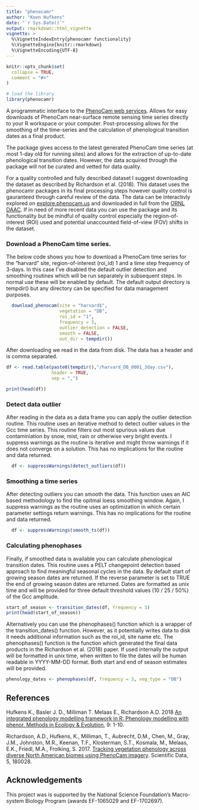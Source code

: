 ```yaml
---
title: "phenocamr"
author: "Koen Hufkens"
date: "`r Sys.Date()`"
output: rmarkdown::html_vignette
vignette: >
  %\VignetteIndexEntry{phenocamr functionality}
  %\VignetteEngine{knitr::rmarkdown}
  %\VignetteEncoding{UTF-8}
---
```


```r
knitr::opts_chunk$set(
  collapse = TRUE,
  comment = "#>"
)

# load the library
library(phenocamr)

```

A programmatic interface to the [PhenoCam web services](https://phenocam.sr.unh.edu/). Allows for easy downloads of PhenoCam near-surface remote sensing time series directly to your R workspace or your computer. Post-processing allows for the smoothing of the time-series and the calculation of phenological transition dates as a final product.

The package gives access to the latest generated PhenoCam time series (at most 1-day old for running sites) and allows for the extraction of up-to-date phenological transition dates. However, the data acquired through the package will not be curated and vetted for data quality.

For a quality controlled and fully described dataset I suggest downloading the dataset as described by Richardson et al. (2018). This dataset uses the phenocamr packages in its final processing steps however quality control is gauranteed through careful review of the data. The data can be interactivly explored on [explore.phenocam.us](http://explore.phenocam.us) and downloaded in full from the [ORNL DAAC](https://daac.ornl.gov/cgi-bin/dsviewer.pl?ds_id=1511). If in need of more recent data you can use the package and its functionality but be mindful of quality control especially the region-of-interest (ROI) used and potential unaccounted field-of-view (FOV) shifts in the dataset.

### Download a PhenoCam time series.

The below code shows you how to download a PhenoCam time series for the "harvard" site, region-of-interest (roi_id) 1 and a time step frequency of 3-days. In this case I've disabled the default outlier detection and smoothing routines which will be run separately in subsequent steps. In normal use these will be enabled by default. The default output directory is tempdir() but any directory can be specified for data management purposes.

```r
  download_phenocam(site = "harvard$",
                    vegetation = "DB",
                    roi_id = "1",
                    frequency = 3,
                    outlier_detection = FALSE,
                    smooth = FALSE,
                    out_dir = tempdir())
```

After downloading we read in the data from disk. The data has a header and is comma separated.

```r
df <- read.table(paste0(tempdir(),"/harvard_DB_0001_3day.csv"),
                 header = TRUE,
                 sep = ",")

print(head(df))
```

### Detect data outlier

After reading in the data as a data frame you can apply the outlier detection routine. This routine uses an iterative method to detect outlier values in the Gcc time series. This routine filters out most spurious values due contaminiation by snow, mist, rain or otherwise very bright events. I suppress warnings as the routine is iterative and might throw warnings if it does not converge on a solution. This has no implications for the routine and data returned.

```r
  df <- suppressWarnings(detect_outliers(df))
```

### Smoothing a time series

After detecting outliers you can smooth the data. This function uses an AIC based methodology to find the opitmal loess smoothing window. Again, I suppress warnings as the routine uses an optimization in which certain parameter settings return warnings. This has no implications for the routine and data returned.

```r
  df <- suppressWarnings(smooth_ts(df))
```

### Calculating phenophases

Finally, if smoothed data is available you can calculate phenological transition dates. This routine uses a PELT changepoint detection based approach to find meaningful seasonal cycles in the data. By default start of growing season dates are returned. If the reverse parameter is set to TRUE the end of growing season dates are returned. Dates are formatted as unix time and will be provided for three default threshold values (10 / 25 / 50%) of the Gcc amplitude.

```r
start_of_season <- transition_dates(df, frequency = 3)
print(head(start_of_season))
```

Alternatively you can use the phenophases() function which is a wrapper of the transition_dates() function. However, as it potentially writes data to disk it needs additional information such as the roi_id, site name etc. The phenophases() function is the function which generated the final data products in the Richardson et al. (2018) paper. If used internally the output will be formatted in unix time, when written to file the dates will be human readable in YYYY-MM-DD format. Both start and end of season estimates will be provided.

```r
phenology_dates <- phenophases(df, frequency = 3, veg_type = "DB")
```



## References

Hufkens K., Basler J. D., Milliman T. Melaas E., Richardson A.D. 2018 [An integrated phenology modelling framework in R: Phenology modelling with phenor. Methods in Ecology & Evolution](http://onlinelibrary.wiley.com/doi/10.1111/2041-210X.12970/full), 9: 1-10.

Richardson, A.D., Hufkens, K., Milliman, T., Aubrecht, D.M., Chen, M., Gray, J.M., Johnston, M.R., Keenan, T.F., Klosterman, S.T., Kosmala, M., Melaas, E.K., Friedl, M.A., Frolking, S. 2017. [Tracking vegetation phenology across diverse North American biomes using PhenoCam imagery](https://www.nature.com/articles/sdata201828). Scientific Data, 5, 180028.

## Acknowledgements

This project was is supported by the National Science Foundation’s Macro-system Biology Program (awards EF-1065029 and EF-1702697).
